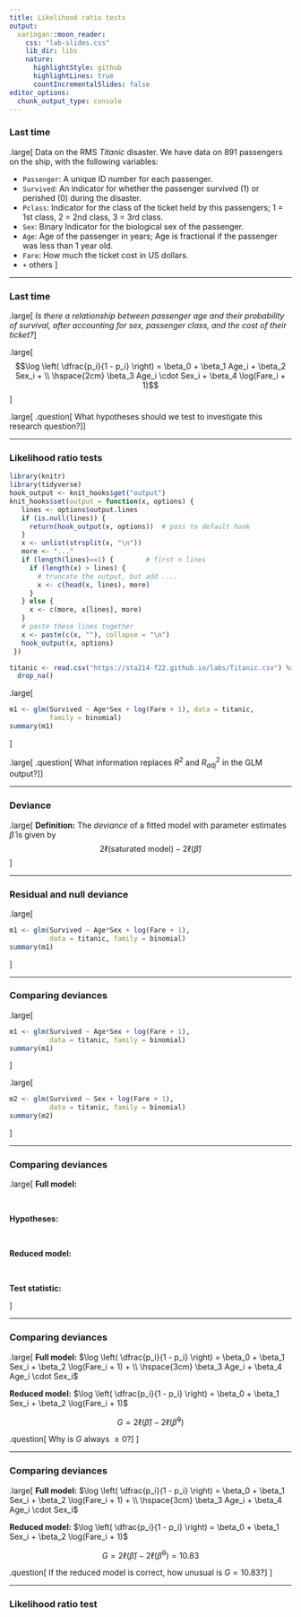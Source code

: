 ```yaml
---
title: Likelihood ratio tests
output:
  xaringan::moon_reader:
    css: "lab-slides.css"
    lib_dir: libs
    nature:
      highlightStyle: github
      highlightLines: true
      countIncrementalSlides: false
editor_options: 
  chunk_output_type: console
---
```


### Last time

.large[
Data on the RMS *Titanic* disaster. We have data on 891 passengers on the ship, with the following variables:

* `Passenger`: A unique ID number for each passenger.
* `Survived`: An indicator for whether the passenger survived (1) or perished (0) during the disaster.
* `Pclass`: Indicator for the class of the ticket held by this passengers; 1 = 1st class, 2 = 2nd class, 3 = 3rd class.
* `Sex`: Binary Indicator for the biological sex of the passenger.
* `Age`: Age of the passenger in years; Age is fractional if the passenger was less than 1 year old.
* `Fare`: How much the ticket cost in US dollars.
* `+` others
]

---

### Last time

.large[
*Is there a relationship between passenger age and their probability of survival, after accounting for sex, passenger class, and the cost of their ticket?*
]

.large[
$$\log \left( \dfrac{p_i}{1 - p_i} \right) = \beta_0 + \beta_1 Age_i + \beta_2 Sex_i + \\ \hspace{2cm} \beta_3 Age_i \cdot Sex_i + \beta_4 \log(Fare_i + 1)$$
]

.large[
.question[
What hypotheses should we test to investigate this research question?
]
]

---

### Likelihood ratio tests

```r
library(knitr)
library(tidyverse)
hook_output <- knit_hooks$get("output")
knit_hooks$set(output = function(x, options) {
   lines <- options$output.lines
   if (is.null(lines)) {
     return(hook_output(x, options))  # pass to default hook
   }
   x <- unlist(strsplit(x, "\n"))
   more <- "..."
   if (length(lines)==1) {        # first n lines
     if (length(x) > lines) {
       # truncate the output, but add ....
       x <- c(head(x, lines), more)
     }
   } else {
     x <- c(more, x[lines], more)
   }
   # paste these lines together
   x <- paste(c(x, ""), collapse = "\n")
   hook_output(x, options)
 })

titanic <- read.csv("https://sta214-f22.github.io/labs/Titanic.csv") %>%
  drop_na()
```

.large[
```r
m1 <- glm(Survived ~ Age*Sex + log(Fare + 1), data = titanic, 
          family = binomial)
summary(m1)
```
]

.large[
.question[
What information replaces $R^2$ and $R^2_{adj}$ in the GLM output?
]
]

---

### Deviance

.large[
**Definition:** The *deviance* of a fitted model with parameter estimates $\widehat{\beta}$ is given by
$$2 \ell(\text{saturated model}) - 2 \ell(\widehat{\beta})$$
]

---

### Residual and null deviance

.large[
```r
m1 <- glm(Survived ~ Age*Sex + log(Fare + 1), 
          data = titanic, family = binomial)
summary(m1)
```
]

---

### Comparing deviances

.large[
```r
m1 <- glm(Survived ~ Age*Sex + log(Fare + 1), 
          data = titanic, family = binomial)
summary(m1)
```
]

.large[
```r
m2 <- glm(Survived ~ Sex + log(Fare + 1), 
          data = titanic, family = binomial)
summary(m2)
```
]

---

### Comparing deviances

.large[
**Full model:** 

</br>

**Hypotheses:** 

</br>

**Reduced model:**

</br>

**Test statistic:**

]

---

### Comparing deviances

.large[
**Full model:** $\log \left( \dfrac{p_i}{1 - p_i} \right) = \beta_0 + \beta_1 Sex_i + \beta_2 \log(Fare_i + 1) + \\ \hspace{3cm} \beta_3 Age_i + \beta_4 Age_i \cdot Sex_i$

**Reduced model:** $\log \left( \dfrac{p_i}{1 - p_i} \right) = \beta_0 + \beta_1 Sex_i + \beta_2 \log(Fare_i + 1)$

$$G = 2  \ell(\widehat{\beta}) - 2 \ell(\widehat{\beta}^0)$$

.question[
Why is $G$ always $\geq 0$?
]
]

---

### Comparing deviances

.large[
**Full model:** $\log \left( \dfrac{p_i}{1 - p_i} \right) = \beta_0 + \beta_1 Sex_i + \beta_2 \log(Fare_i + 1) + \\ \hspace{3cm} \beta_3 Age_i + \beta_4 Age_i \cdot Sex_i$

**Reduced model:** $\log \left( \dfrac{p_i}{1 - p_i} \right) = \beta_0 + \beta_1 Sex_i + \beta_2 \log(Fare_i + 1)$

$$G = 2 \ell(\widehat{\beta}) - 2 \ell(\widehat{\beta}^0) = 10.83$$

.question[
If the reduced model is correct, how unusual is $G = 10.83$?
]
]

---

### Likelihood ratio test


